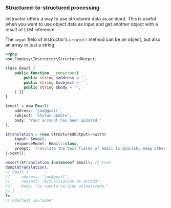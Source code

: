 ### Structured-to-structured processing

Instructor offers a way to use structured data as an input. This is
useful when you want to use object data as input and get another object
with a result of LLM inference.

The `input` field of Instructor's `create()` method
can be an object, but also an array or just a string.

```php
<?php
use Cognesy\Instructor\StructuredOutput;

class Email {
    public function __construct(
        public string $address = '',
        public string $subject = '',
        public string $body = '',
    ) {}
}

$email = new Email(
    address: 'joe@gmail',
    subject: 'Status update',
    body: 'Your account has been updated.'
);

$translation = (new StructuredOutput)->with(
    input: $email,
    responseModel: Email::class,
    prompt: 'Translate the text fields of email to Spanish. Keep other fields unchanged.',
)->get();

assert($translation instanceof Email); // true
dump($translation);
// Email {
//     address: "joe@gmail",
//     subject: "Actualización de estado",
//     body: "Su cuenta ha sido actualizada."
// }
?>
// @doctest id="a5b6"
```
